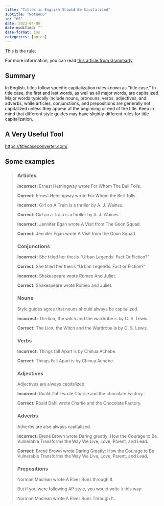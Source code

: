 ```yaml
---
title: "Titles in English Should Be Capitalized"
subtitle: "Note#66"
id: "66"
date: 2023-04-08
date-modified: ""
date-format: iso
categories: [notes]
---
```

This is the rule.

For more information, you can read [this article from Grammarly](https://www.grammarly.com/blog/capitalization-in-the-titles/).

## Summary

In English, titles follow specific capitalization rules known as "title case." In title case, the first and last words, as well as all major words, are capitalized. Major words typically include nouns, pronouns, verbs, adjectives, and adverbs, while articles, conjunctions, and prepositions are generally not capitalized unless they appear at the beginning or end of the title. Keep in mind that different style guides may have slightly different rules for title capitalization.

## A Very Useful Tool

<https://titlecaseconverter.com/>

## Some examples

> ### Articles
>
> **Incorrect:** Ernest Hemingway wrote For Whom The Bell Tolls.
>
> **Correct:** Ernest Hemingway wrote For Whom the Bell Tolls.
>
> **Incorrect:** Girl on A Train is a thriller by A. J. Waines.
>
> **Correct:** Girl on a Train is a thriller by A. J. Waines.
>
> **Incorrect:** Jennifer Egan wrote A Visit from The Goon Squad.
>
> **Correct:** Jennifer Egan wrote A Visit from the Goon Squad.
>
> ### Conjunctions
>
> **Incorrect:** She titled her thesis “Urban Legends: Fact Or Fiction?”
>
> **Correct:** She titled her thesis “Urban Legends: Fact or Fiction?”
>
> **Incorrect:** Shakespeare wrote Romeo And Juliet.
>
> **Correct:** Shakespeare wrote Romeo and Juliet.
>
> ### Nouns
>
> Style guides agree that nouns should always be capitalized.
>
> **Incorrect:** The lion, the witch and the wardrobe is by C. S. Lewis.
>
> **Correct:** The Lion, the Witch and the Wardrobe is by C. S. Lewis.
>
> ### Verbs
>
> **Incorrect:** Things fall Apart is by Chinua Achebe.
>
> **Correct:** Things Fall Apart is by Chinua Achebe.
>
> ### Adjectives
>
> Adjectives are always capitalized.
>
> **Incorrect:** Roald Dahl wrote Charlie and the chocolate Factory.
>
> **Correct:** Roald Dahl wrote Charlie and the Chocolate Factory.
>
> ### Adverbs
>
> Adverbs are also always capitalized.
>
> **Incorrect:** Brené Brown wrote Daring greatly: How the Courage to Be Vulnerable Transforms the Way We Live, Love, Parent, and Lead.
>
> **Correct:** Brené Brown wrote Daring Greatly: How the Courage to Be Vulnerable Transforms the Way We Live, Love, Parent, and Lead.
>
> ### Prepositions
>
> Norman Maclean wrote A River Runs through It.
>
> But if you were following AP style, you would write it this way:
>
> Norman Maclean wrote A River Runs Through It.
